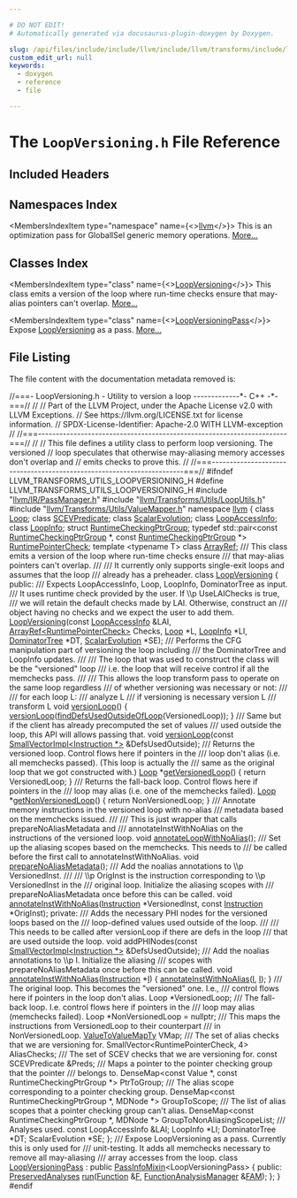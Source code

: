 ```yaml
---

# DO NOT EDIT!
# Automatically generated via docusaurus-plugin-doxygen by Doxygen.

slug: /api/files/include/include/llvm/include/llvm/transforms/include/llvm/transforms/utils/loopversioning-h
custom_edit_url: null
keywords:
  - doxygen
  - reference
  - file

---
```





# The `LoopVersioning.h` File Reference

<DoxygenPage pluginConfig={pluginConfig}>



## Included Headers

<IncludesList>
<IncludesListItem
  filePath="llvm/IR/PassManager.h"
  permalink="/docs/api/files/include/include/llvm/include/llvm/ir/passmanager-h"
  isLocal="true" />
<IncludesListItem
  filePath="llvm/Transforms/Utils/LoopUtils.h"
  permalink="/docs/api/files/include/include/llvm/include/llvm/transforms/include/llvm/transforms/utils/looputils-h"
  isLocal="true" />
<IncludesListItem
  filePath="llvm/Transforms/Utils/ValueMapper.h"
  permalink="/docs/api/files/include/include/llvm/include/llvm/transforms/include/llvm/transforms/utils/valuemapper-h"
  isLocal="true" />
</IncludesList>

## Namespaces Index

<MembersIndex>

<MembersIndexItem
  type="namespace"
  name={<><a href="/docs/api/namespaces/llvm">llvm</a></>}>
This is an optimization pass for GlobalISel generic memory operations. <a href="/docs/api/namespaces/llvm/#details">More...</a>
</MembersIndexItem>

</MembersIndex>

## Classes Index

<MembersIndex>

<MembersIndexItem
  type="class"
  name={<><a href="/docs/api/classes/llvm/loopversioning">LoopVersioning</a></>}>
This class emits a version of the loop where run-time checks ensure that may-alias pointers can&#39;t overlap. <a href="/docs/api/classes/llvm/loopversioning/#details">More...</a>
</MembersIndexItem>

<MembersIndexItem
  type="class"
  name={<><a href="/docs/api/classes/llvm/loopversioningpass">LoopVersioningPass</a></>}>
Expose <a href="/docs/api/classes/llvm/loopversioning">LoopVersioning</a> as a pass. <a href="/docs/api/classes/llvm/loopversioningpass/#details">More...</a>
</MembersIndexItem>

</MembersIndex>


## File Listing

The file content with the documentation metadata removed is:

<ProgramListing>

<Link id="l00001" /><CodeLine lineNumber="1"><Highlight kind="comment">//===- LoopVersioning.h - Utility to version a loop -------------&#42;- C++ -&#42;-===//</Highlight><Highlight kind="normal"></Highlight></CodeLine>
<Link id="l00002" /><CodeLine lineNumber="2"><Highlight kind="normal"></Highlight><Highlight kind="comment">//</Highlight><Highlight kind="normal"></Highlight></CodeLine>
<Link id="l00003" /><CodeLine lineNumber="3"><Highlight kind="normal"></Highlight><Highlight kind="comment">// Part of the LLVM Project, under the Apache License v2.0 with LLVM Exceptions.</Highlight><Highlight kind="normal"></Highlight></CodeLine>
<Link id="l00004" /><CodeLine lineNumber="4"><Highlight kind="normal"></Highlight><Highlight kind="comment">// See https://llvm.org/LICENSE.txt for license information.</Highlight><Highlight kind="normal"></Highlight></CodeLine>
<Link id="l00005" /><CodeLine lineNumber="5"><Highlight kind="normal"></Highlight><Highlight kind="comment">// SPDX-License-Identifier: Apache-2.0 WITH LLVM-exception</Highlight><Highlight kind="normal"></Highlight></CodeLine>
<Link id="l00006" /><CodeLine lineNumber="6"><Highlight kind="normal"></Highlight><Highlight kind="comment">//</Highlight><Highlight kind="normal"></Highlight></CodeLine>
<Link id="l00007" /><CodeLine lineNumber="7"><Highlight kind="normal"></Highlight><Highlight kind="comment">//===----------------------------------------------------------------------===//</Highlight><Highlight kind="normal"></Highlight></CodeLine>
<Link id="l00008" /><CodeLine lineNumber="8"><Highlight kind="normal"></Highlight><Highlight kind="comment">//</Highlight><Highlight kind="normal"></Highlight></CodeLine>
<Link id="l00009" /><CodeLine lineNumber="9"><Highlight kind="normal"></Highlight><Highlight kind="comment">// This file defines a utility class to perform loop versioning.  The versioned</Highlight><Highlight kind="normal"></Highlight></CodeLine>
<Link id="l00010" /><CodeLine lineNumber="10"><Highlight kind="normal"></Highlight><Highlight kind="comment">// loop speculates that otherwise may-aliasing memory accesses don&#39;t overlap and</Highlight><Highlight kind="normal"></Highlight></CodeLine>
<Link id="l00011" /><CodeLine lineNumber="11"><Highlight kind="normal"></Highlight><Highlight kind="comment">// emits checks to prove this.</Highlight><Highlight kind="normal"></Highlight></CodeLine>
<Link id="l00012" /><CodeLine lineNumber="12"><Highlight kind="normal"></Highlight><Highlight kind="comment">//</Highlight><Highlight kind="normal"></Highlight></CodeLine>
<Link id="l00013" /><CodeLine lineNumber="13"><Highlight kind="normal"></Highlight><Highlight kind="comment">//===----------------------------------------------------------------------===//</Highlight><Highlight kind="normal"></Highlight></CodeLine>
<Link id="l00014" /><CodeLine lineNumber="14"><Highlight kind="normal"></Highlight></CodeLine>
<Link id="l00015" /><CodeLine lineNumber="15"><Highlight kind="normal"></Highlight><Highlight kind="preprocessor">#ifndef LLVM&#95;TRANSFORMS&#95;UTILS&#95;LOOPVERSIONING&#95;H</Highlight><Highlight kind="normal"></Highlight></CodeLine>
<Link id="l00016" /><CodeLine lineNumber="16"><Highlight kind="normal"></Highlight><Highlight kind="preprocessor">#define LLVM&#95;TRANSFORMS&#95;UTILS&#95;LOOPVERSIONING&#95;H</Highlight><Highlight kind="normal"></Highlight></CodeLine>
<Link id="l00017" /><CodeLine lineNumber="17"><Highlight kind="normal"></Highlight></CodeLine>
<Link id="l00018" /><CodeLine lineNumber="18"><Highlight kind="normal"></Highlight><Highlight kind="preprocessor">#include &quot;<a href="/docs/api/files/include/include/llvm/include/llvm/ir/passmanager-h">llvm/IR/PassManager.h</a>&quot;</Highlight><Highlight kind="normal"></Highlight></CodeLine>
<Link id="l00019" /><CodeLine lineNumber="19"><Highlight kind="normal"></Highlight><Highlight kind="preprocessor">#include &quot;<a href="/docs/api/files/include/include/llvm/include/llvm/transforms/include/llvm/transforms/utils/looputils-h">llvm/Transforms/Utils/LoopUtils.h</a>&quot;</Highlight><Highlight kind="normal"></Highlight></CodeLine>
<Link id="l00020" /><CodeLine lineNumber="20"><Highlight kind="normal"></Highlight><Highlight kind="preprocessor">#include &quot;<a href="/docs/api/files/include/include/llvm/include/llvm/transforms/include/llvm/transforms/utils/valuemapper-h">llvm/Transforms/Utils/ValueMapper.h</a>&quot;</Highlight><Highlight kind="normal"></Highlight></CodeLine>
<Link id="l00021" /><CodeLine lineNumber="21"><Highlight kind="normal"></Highlight></CodeLine>
<Link id="l00022" /><CodeLine lineNumber="22"><Highlight kind="normal"></Highlight><Highlight kind="keyword">namespace </Highlight><Highlight kind="normal"><a href="/docs/api/namespaces/llvm">llvm</a> &#123;</Highlight></CodeLine>
<Link id="l00023" /><CodeLine lineNumber="23"><Highlight kind="normal"></Highlight></CodeLine>
<Link id="l00024" /><CodeLine lineNumber="24"><Highlight kind="normal"></Highlight><Highlight kind="keyword">class </Highlight><Highlight kind="normal"><a href="/docs/api/classes/llvm/loop">Loop</a>;</Highlight></CodeLine>
<Link id="l00025" /><CodeLine lineNumber="25"><Highlight kind="normal"></Highlight><Highlight kind="keyword">class </Highlight><Highlight kind="normal"><a href="/docs/api/classes/llvm/scevpredicate">SCEVPredicate</a>;</Highlight></CodeLine>
<Link id="l00026" /><CodeLine lineNumber="26"><Highlight kind="normal"></Highlight><Highlight kind="keyword">class </Highlight><Highlight kind="normal"><a href="/docs/api/classes/llvm/scalarevolution">ScalarEvolution</a>;</Highlight></CodeLine>
<Link id="l00027" /><CodeLine lineNumber="27"><Highlight kind="normal"></Highlight><Highlight kind="keyword">class </Highlight><Highlight kind="normal"><a href="/docs/api/classes/llvm/loopaccessinfo">LoopAccessInfo</a>;</Highlight></CodeLine>
<Link id="l00028" /><CodeLine lineNumber="28"><Highlight kind="normal"></Highlight><Highlight kind="keyword">class </Highlight><Highlight kind="normal"><a href="/docs/api/classes/llvm/loopinfo">LoopInfo</a>;</Highlight></CodeLine>
<Link id="l00029" /><CodeLine lineNumber="29"><Highlight kind="normal"></Highlight><Highlight kind="keyword">struct </Highlight><Highlight kind="normal"><a href="/docs/api/structs/llvm/runtimecheckingptrgroup">RuntimeCheckingPtrGroup</a>;</Highlight></CodeLine>
<Link id="l00030" /><CodeLine lineNumber="30"><Highlight kind="normal"></Highlight><Highlight kind="keyword">typedef</Highlight><Highlight kind="normal"> std::pair&lt;</Highlight><Highlight kind="keyword">const</Highlight><Highlight kind="normal"> <a href="/docs/api/structs/llvm/runtimecheckingptrgroup">RuntimeCheckingPtrGroup</a> &#42;,</Highlight></CodeLine>
<Link id="l00031" /><CodeLine lineNumber="31"><Highlight kind="normal">                  </Highlight><Highlight kind="keyword">const</Highlight><Highlight kind="normal"> <a href="/docs/api/structs/llvm/runtimecheckingptrgroup">RuntimeCheckingPtrGroup</a> &#42;&gt;</Highlight></CodeLine>
<Link id="l00032" /><CodeLine lineNumber="32"><Highlight kind="normal">    <a href="/docs/api/namespaces/llvm/#a12b6596f3de8ec2382209b04c2b5444c">RuntimePointerCheck</a>;</Highlight></CodeLine>
<Link id="l00033" /><CodeLine lineNumber="33"><Highlight kind="normal"></Highlight></CodeLine>
<Link id="l00034" /><CodeLine lineNumber="34"><Highlight kind="normal"></Highlight><Highlight kind="keyword">template</Highlight><Highlight kind="normal"> &lt;</Highlight><Highlight kind="keyword">typename</Highlight><Highlight kind="normal"> T&gt; </Highlight><Highlight kind="keyword">class </Highlight><Highlight kind="normal"><a href="/docs/api/classes/llvm/arrayref">ArrayRef</a>;</Highlight></CodeLine>
<Link id="l00035" /><CodeLine lineNumber="35"><Highlight kind="normal"></Highlight><Highlight kind="comment"></Highlight></CodeLine>
<Link id="l00036" /><CodeLine lineNumber="36"><Highlight kind="comment">/// This class emits a version of the loop where run-time checks ensure</Highlight></CodeLine>
<Link id="l00037" /><CodeLine lineNumber="37"><Highlight kind="comment">/// that may-alias pointers can&#39;t overlap.</Highlight></CodeLine>
<Link id="l00038" /><CodeLine lineNumber="38"><Highlight kind="comment">///</Highlight></CodeLine>
<Link id="l00039" /><CodeLine lineNumber="39"><Highlight kind="comment">/// It currently only supports single-exit loops and assumes that the loop</Highlight></CodeLine>
<Link id="l00040" /><CodeLine lineNumber="40"><Highlight kind="comment">/// already has a preheader.</Highlight><Highlight kind="normal"></Highlight></CodeLine>
<Link id="l00041" /><CodeLine lineNumber="41" lineLink="/docs/api/classes/llvm/loopversioning"><Highlight kind="normal"></Highlight><Highlight kind="keyword">class </Highlight><Highlight kind="normal"><a href="/docs/api/classes/llvm/loopversioning/#ab781d1d60b8dba236c33dba9ae54e087">LoopVersioning</a> &#123;</Highlight></CodeLine>
<Link id="l00042" /><CodeLine lineNumber="42"><Highlight kind="normal"></Highlight><Highlight kind="keyword">public</Highlight><Highlight kind="normal">:</Highlight><Highlight kind="comment"></Highlight></CodeLine>
<Link id="l00043" /><CodeLine lineNumber="43"><Highlight kind="comment">  /// Expects LoopAccessInfo, Loop, LoopInfo, DominatorTree as input.</Highlight></CodeLine>
<Link id="l00044" /><CodeLine lineNumber="44"><Highlight kind="comment">  /// It uses runtime check provided by the user. If \\p UseLAIChecks is true,</Highlight></CodeLine>
<Link id="l00045" /><CodeLine lineNumber="45"><Highlight kind="comment">  /// we will retain the default checks made by LAI. Otherwise, construct an</Highlight></CodeLine>
<Link id="l00046" /><CodeLine lineNumber="46"><Highlight kind="comment">  /// object having no checks and we expect the user to add them.</Highlight><Highlight kind="normal"></Highlight></CodeLine>
<Link id="l00047" /><CodeLine lineNumber="47"><Highlight kind="normal">  <a href="/docs/api/classes/llvm/loopversioning/#ab781d1d60b8dba236c33dba9ae54e087">LoopVersioning</a>(</Highlight><Highlight kind="keyword">const</Highlight><Highlight kind="normal"> <a href="/docs/api/classes/llvm/loopaccessinfo">LoopAccessInfo</a> &amp;LAI,</Highlight></CodeLine>
<Link id="l00048" /><CodeLine lineNumber="48"><Highlight kind="normal">                 <a href="/docs/api/classes/llvm/arrayref">ArrayRef&lt;RuntimePointerCheck&gt;</a> Checks, <a href="/docs/api/classes/llvm/loop">Loop</a> &#42;L, <a href="/docs/api/classes/llvm/loopinfo">LoopInfo</a> &#42;LI,</Highlight></CodeLine>
<Link id="l00049" /><CodeLine lineNumber="49"><Highlight kind="normal">                 <a href="/docs/api/classes/llvm/dominatortree">DominatorTree</a> &#42;DT, <a href="/docs/api/classes/llvm/scalarevolution">ScalarEvolution</a> &#42;SE);</Highlight></CodeLine>
<Link id="l00050" /><CodeLine lineNumber="50"><Highlight kind="normal"></Highlight><Highlight kind="comment"></Highlight></CodeLine>
<Link id="l00051" /><CodeLine lineNumber="51"><Highlight kind="comment">  /// Performs the CFG manipulation part of versioning the loop including</Highlight></CodeLine>
<Link id="l00052" /><CodeLine lineNumber="52"><Highlight kind="comment">  /// the DominatorTree and LoopInfo updates.</Highlight></CodeLine>
<Link id="l00053" /><CodeLine lineNumber="53"><Highlight kind="comment">  ///</Highlight></CodeLine>
<Link id="l00054" /><CodeLine lineNumber="54"><Highlight kind="comment">  /// The loop that was used to construct the class will be the &quot;versioned&quot; loop</Highlight></CodeLine>
<Link id="l00055" /><CodeLine lineNumber="55"><Highlight kind="comment">  /// i.e. the loop that will receive control if all the memchecks pass.</Highlight></CodeLine>
<Link id="l00056" /><CodeLine lineNumber="56"><Highlight kind="comment">  ///</Highlight></CodeLine>
<Link id="l00057" /><CodeLine lineNumber="57"><Highlight kind="comment">  /// This allows the loop transform pass to operate on the same loop regardless</Highlight></CodeLine>
<Link id="l00058" /><CodeLine lineNumber="58"><Highlight kind="comment">  /// of whether versioning was necessary or not:</Highlight></CodeLine>
<Link id="l00059" /><CodeLine lineNumber="59"><Highlight kind="comment">  ///</Highlight></CodeLine>
<Link id="l00060" /><CodeLine lineNumber="60"><Highlight kind="comment">  ///    for each loop L:</Highlight></CodeLine>
<Link id="l00061" /><CodeLine lineNumber="61"><Highlight kind="comment">  ///        analyze L</Highlight></CodeLine>
<Link id="l00062" /><CodeLine lineNumber="62"><Highlight kind="comment">  ///        if versioning is necessary version L</Highlight></CodeLine>
<Link id="l00063" /><CodeLine lineNumber="63"><Highlight kind="comment">  ///        transform L</Highlight><Highlight kind="normal"></Highlight></CodeLine>
<Link id="l00064" /><CodeLine lineNumber="64" lineLink="/docs/api/classes/llvm/loopversioning/#a65b5f9f4aa48ceb121d65679d8b1a689"><Highlight kind="normal">  </Highlight><Highlight kind="keywordtype">void</Highlight><Highlight kind="normal"> <a href="/docs/api/classes/llvm/loopversioning/#a65b5f9f4aa48ceb121d65679d8b1a689">versionLoop</a>() &#123; <a href="/docs/api/classes/llvm/loopversioning/#a65b5f9f4aa48ceb121d65679d8b1a689">versionLoop</a>(<a href="/docs/api/namespaces/llvm/#a6880d6c7da94499220b6d7dfcc3c88d4">findDefsUsedOutsideOfLoop</a>(VersionedLoop)); &#125;</Highlight></CodeLine>
<Link id="l00065" /><CodeLine lineNumber="65"><Highlight kind="normal"></Highlight><Highlight kind="comment"></Highlight></CodeLine>
<Link id="l00066" /><CodeLine lineNumber="66"><Highlight kind="comment">  /// Same but if the client has already precomputed the set of values</Highlight></CodeLine>
<Link id="l00067" /><CodeLine lineNumber="67"><Highlight kind="comment">  /// used outside the loop, this API will allows passing that.</Highlight><Highlight kind="normal"></Highlight></CodeLine>
<Link id="l00068" /><CodeLine lineNumber="68"><Highlight kind="normal">  </Highlight><Highlight kind="keywordtype">void</Highlight><Highlight kind="normal"> <a href="/docs/api/classes/llvm/loopversioning/#a65b5f9f4aa48ceb121d65679d8b1a689">versionLoop</a>(</Highlight><Highlight kind="keyword">const</Highlight><Highlight kind="normal"> <a href="/docs/api/classes/llvm/smallvectorimpl">SmallVectorImpl&lt;Instruction &#42;&gt;</a> &amp;DefsUsedOutside);</Highlight></CodeLine>
<Link id="l00069" /><CodeLine lineNumber="69"><Highlight kind="normal"></Highlight><Highlight kind="comment"></Highlight></CodeLine>
<Link id="l00070" /><CodeLine lineNumber="70"><Highlight kind="comment">  /// Returns the versioned loop.  Control flows here if pointers in the</Highlight></CodeLine>
<Link id="l00071" /><CodeLine lineNumber="71"><Highlight kind="comment">  /// loop don&#39;t alias (i.e. all memchecks passed).  (This loop is actually the</Highlight></CodeLine>
<Link id="l00072" /><CodeLine lineNumber="72"><Highlight kind="comment">  /// same as the original loop that we got constructed with.)</Highlight><Highlight kind="normal"></Highlight></CodeLine>
<Link id="l00073" /><CodeLine lineNumber="73" lineLink="/docs/api/classes/llvm/loopversioning/#a296de170be5a983234de7d53da3c1635"><Highlight kind="normal">  <a href="/docs/api/classes/llvm/loop">Loop</a> &#42;<a href="/docs/api/classes/llvm/loopversioning/#a296de170be5a983234de7d53da3c1635">getVersionedLoop</a>() &#123; </Highlight><Highlight kind="keywordflow">return</Highlight><Highlight kind="normal"> VersionedLoop; &#125;</Highlight></CodeLine>
<Link id="l00074" /><CodeLine lineNumber="74"><Highlight kind="normal"></Highlight><Highlight kind="comment"></Highlight></CodeLine>
<Link id="l00075" /><CodeLine lineNumber="75"><Highlight kind="comment">  /// Returns the fall-back loop.  Control flows here if pointers in the</Highlight></CodeLine>
<Link id="l00076" /><CodeLine lineNumber="76"><Highlight kind="comment">  /// loop may alias (i.e. one of the memchecks failed).</Highlight><Highlight kind="normal"></Highlight></CodeLine>
<Link id="l00077" /><CodeLine lineNumber="77" lineLink="/docs/api/classes/llvm/loopversioning/#afc32c640645a5caeb9fe788699d4f75b"><Highlight kind="normal">  <a href="/docs/api/classes/llvm/loop">Loop</a> &#42;<a href="/docs/api/classes/llvm/loopversioning/#afc32c640645a5caeb9fe788699d4f75b">getNonVersionedLoop</a>() &#123; </Highlight><Highlight kind="keywordflow">return</Highlight><Highlight kind="normal"> NonVersionedLoop; &#125;</Highlight></CodeLine>
<Link id="l00078" /><CodeLine lineNumber="78"><Highlight kind="normal"></Highlight><Highlight kind="comment"></Highlight></CodeLine>
<Link id="l00079" /><CodeLine lineNumber="79"><Highlight kind="comment">  /// Annotate memory instructions in the versioned loop with no-alias</Highlight></CodeLine>
<Link id="l00080" /><CodeLine lineNumber="80"><Highlight kind="comment">  /// metadata based on the memchecks issued.</Highlight></CodeLine>
<Link id="l00081" /><CodeLine lineNumber="81"><Highlight kind="comment">  ///</Highlight></CodeLine>
<Link id="l00082" /><CodeLine lineNumber="82"><Highlight kind="comment">  /// This is just wrapper that calls prepareNoAliasMetadata and</Highlight></CodeLine>
<Link id="l00083" /><CodeLine lineNumber="83"><Highlight kind="comment">  /// annotateInstWithNoAlias on the instructions of the versioned loop.</Highlight><Highlight kind="normal"></Highlight></CodeLine>
<Link id="l00084" /><CodeLine lineNumber="84"><Highlight kind="normal">  </Highlight><Highlight kind="keywordtype">void</Highlight><Highlight kind="normal"> <a href="/docs/api/classes/llvm/loopversioning/#a080fd063ce509a69475d5f80e8b2d973">annotateLoopWithNoAlias</a>();</Highlight></CodeLine>
<Link id="l00085" /><CodeLine lineNumber="85"><Highlight kind="normal"></Highlight><Highlight kind="comment"></Highlight></CodeLine>
<Link id="l00086" /><CodeLine lineNumber="86"><Highlight kind="comment">  /// Set up the aliasing scopes based on the memchecks.  This needs to</Highlight></CodeLine>
<Link id="l00087" /><CodeLine lineNumber="87"><Highlight kind="comment">  /// be called before the first call to annotateInstWithNoAlias.</Highlight><Highlight kind="normal"></Highlight></CodeLine>
<Link id="l00088" /><CodeLine lineNumber="88"><Highlight kind="normal">  </Highlight><Highlight kind="keywordtype">void</Highlight><Highlight kind="normal"> <a href="/docs/api/classes/llvm/loopversioning/#a3afb2369af2abf8e93badf5822eca761">prepareNoAliasMetadata</a>();</Highlight></CodeLine>
<Link id="l00089" /><CodeLine lineNumber="89"><Highlight kind="normal"></Highlight><Highlight kind="comment"></Highlight></CodeLine>
<Link id="l00090" /><CodeLine lineNumber="90"><Highlight kind="comment">  /// Add the noalias annotations to \\p VersionedInst.</Highlight></CodeLine>
<Link id="l00091" /><CodeLine lineNumber="91"><Highlight kind="comment">  ///</Highlight></CodeLine>
<Link id="l00092" /><CodeLine lineNumber="92"><Highlight kind="comment">  /// \\p OrigInst is the instruction corresponding to \\p VersionedInst in the</Highlight></CodeLine>
<Link id="l00093" /><CodeLine lineNumber="93"><Highlight kind="comment">  /// original loop.  Initialize the aliasing scopes with</Highlight></CodeLine>
<Link id="l00094" /><CodeLine lineNumber="94"><Highlight kind="comment">  /// prepareNoAliasMetadata once before this can be called.</Highlight><Highlight kind="normal"></Highlight></CodeLine>
<Link id="l00095" /><CodeLine lineNumber="95"><Highlight kind="normal">  </Highlight><Highlight kind="keywordtype">void</Highlight><Highlight kind="normal"> <a href="/docs/api/classes/llvm/loopversioning/#a5da1dcc92515b7cdd28ce936d6488964">annotateInstWithNoAlias</a>(<a href="/docs/api/classes/llvm/instruction">Instruction</a> &#42;VersionedInst,</Highlight></CodeLine>
<Link id="l00096" /><CodeLine lineNumber="96"><Highlight kind="normal">                               </Highlight><Highlight kind="keyword">const</Highlight><Highlight kind="normal"> <a href="/docs/api/classes/llvm/instruction">Instruction</a> &#42;OrigInst);</Highlight></CodeLine>
<Link id="l00097" /><CodeLine lineNumber="97"><Highlight kind="normal"></Highlight></CodeLine>
<Link id="l00098" /><CodeLine lineNumber="98"><Highlight kind="normal"></Highlight><Highlight kind="keyword">private</Highlight><Highlight kind="normal">:</Highlight><Highlight kind="comment"></Highlight></CodeLine>
<Link id="l00099" /><CodeLine lineNumber="99"><Highlight kind="comment">  /// Adds the necessary PHI nodes for the versioned loops based on the</Highlight></CodeLine>
<Link id="l00100" /><CodeLine lineNumber="100"><Highlight kind="comment">  /// loop-defined values used outside of the loop.</Highlight></CodeLine>
<Link id="l00101" /><CodeLine lineNumber="101"><Highlight kind="comment">  ///</Highlight></CodeLine>
<Link id="l00102" /><CodeLine lineNumber="102"><Highlight kind="comment">  /// This needs to be called after versionLoop if there are defs in the loop</Highlight></CodeLine>
<Link id="l00103" /><CodeLine lineNumber="103"><Highlight kind="comment">  /// that are used outside the loop.</Highlight><Highlight kind="normal"></Highlight></CodeLine>
<Link id="l00104" /><CodeLine lineNumber="104"><Highlight kind="normal">  </Highlight><Highlight kind="keywordtype">void</Highlight><Highlight kind="normal"> addPHINodes(</Highlight><Highlight kind="keyword">const</Highlight><Highlight kind="normal"> <a href="/docs/api/classes/llvm/smallvectorimpl">SmallVectorImpl&lt;Instruction &#42;&gt;</a> &amp;DefsUsedOutside);</Highlight></CodeLine>
<Link id="l00105" /><CodeLine lineNumber="105"><Highlight kind="normal"></Highlight><Highlight kind="comment"></Highlight></CodeLine>
<Link id="l00106" /><CodeLine lineNumber="106"><Highlight kind="comment">  /// Add the noalias annotations to \\p I.  Initialize the aliasing</Highlight></CodeLine>
<Link id="l00107" /><CodeLine lineNumber="107"><Highlight kind="comment">  /// scopes with prepareNoAliasMetadata once before this can be called.</Highlight><Highlight kind="normal"></Highlight></CodeLine>
<Link id="l00108" /><CodeLine lineNumber="108"><Highlight kind="normal">  </Highlight><Highlight kind="keywordtype">void</Highlight><Highlight kind="normal"> <a href="/docs/api/classes/llvm/loopversioning/#a5da1dcc92515b7cdd28ce936d6488964">annotateInstWithNoAlias</a>(<a href="/docs/api/classes/llvm/instruction">Instruction</a> &#42;<a href="/docs/api/files/lib/lib/support/md5-cpp/#ac0eafdc9ee161b71e7af98af736952fd">I</a>) &#123;</Highlight></CodeLine>
<Link id="l00109" /><CodeLine lineNumber="109"><Highlight kind="normal">    <a href="/docs/api/classes/llvm/loopversioning/#a5da1dcc92515b7cdd28ce936d6488964">annotateInstWithNoAlias</a>(<a href="/docs/api/files/lib/lib/support/md5-cpp/#ac0eafdc9ee161b71e7af98af736952fd">I</a>, <a href="/docs/api/files/lib/lib/support/md5-cpp/#ac0eafdc9ee161b71e7af98af736952fd">I</a>);</Highlight></CodeLine>
<Link id="l00110" /><CodeLine lineNumber="110"><Highlight kind="normal">  &#125;</Highlight></CodeLine>
<Link id="l00111" /><CodeLine lineNumber="111"><Highlight kind="normal"></Highlight><Highlight kind="comment"></Highlight></CodeLine>
<Link id="l00112" /><CodeLine lineNumber="112"><Highlight kind="comment">  /// The original loop.  This becomes the &quot;versioned&quot; one.  I.e.,</Highlight></CodeLine>
<Link id="l00113" /><CodeLine lineNumber="113"><Highlight kind="comment">  /// control flows here if pointers in the loop don&#39;t alias.</Highlight><Highlight kind="normal"></Highlight></CodeLine>
<Link id="l00114" /><CodeLine lineNumber="114"><Highlight kind="normal">  Loop &#42;VersionedLoop;</Highlight><Highlight kind="comment"></Highlight></CodeLine>
<Link id="l00115" /><CodeLine lineNumber="115"><Highlight kind="comment">  /// The fall-back loop.  I.e. control flows here if pointers in the</Highlight></CodeLine>
<Link id="l00116" /><CodeLine lineNumber="116"><Highlight kind="comment">  /// loop may alias (memchecks failed).</Highlight><Highlight kind="normal"></Highlight></CodeLine>
<Link id="l00117" /><CodeLine lineNumber="117"><Highlight kind="normal">  Loop &#42;NonVersionedLoop = </Highlight><Highlight kind="keyword">nullptr</Highlight><Highlight kind="normal">;</Highlight></CodeLine>
<Link id="l00118" /><CodeLine lineNumber="118"><Highlight kind="normal"></Highlight><Highlight kind="comment"></Highlight></CodeLine>
<Link id="l00119" /><CodeLine lineNumber="119"><Highlight kind="comment">  /// This maps the instructions from VersionedLoop to their counterpart</Highlight></CodeLine>
<Link id="l00120" /><CodeLine lineNumber="120"><Highlight kind="comment">  /// in NonVersionedLoop.</Highlight><Highlight kind="normal"></Highlight></CodeLine>
<Link id="l00121" /><CodeLine lineNumber="121"><Highlight kind="normal">  <a href="/docs/api/namespaces/llvm/#abf0f52ae29f87b5e0f2b95ff961cdae1">ValueToValueMapTy</a> VMap;</Highlight></CodeLine>
<Link id="l00122" /><CodeLine lineNumber="122"><Highlight kind="normal"></Highlight><Highlight kind="comment"></Highlight></CodeLine>
<Link id="l00123" /><CodeLine lineNumber="123"><Highlight kind="comment">  /// The set of alias checks that we are versioning for.</Highlight><Highlight kind="normal"></Highlight></CodeLine>
<Link id="l00124" /><CodeLine lineNumber="124"><Highlight kind="normal">  SmallVector&lt;RuntimePointerCheck, 4&gt; AliasChecks;</Highlight></CodeLine>
<Link id="l00125" /><CodeLine lineNumber="125"><Highlight kind="normal"></Highlight><Highlight kind="comment"></Highlight></CodeLine>
<Link id="l00126" /><CodeLine lineNumber="126"><Highlight kind="comment">  /// The set of SCEV checks that we are versioning for.</Highlight><Highlight kind="normal"></Highlight></CodeLine>
<Link id="l00127" /><CodeLine lineNumber="127"><Highlight kind="normal">  </Highlight><Highlight kind="keyword">const</Highlight><Highlight kind="normal"> SCEVPredicate &amp;Preds;</Highlight></CodeLine>
<Link id="l00128" /><CodeLine lineNumber="128"><Highlight kind="normal"></Highlight><Highlight kind="comment"></Highlight></CodeLine>
<Link id="l00129" /><CodeLine lineNumber="129"><Highlight kind="comment">  /// Maps a pointer to the pointer checking group that the pointer</Highlight></CodeLine>
<Link id="l00130" /><CodeLine lineNumber="130"><Highlight kind="comment">  /// belongs to.</Highlight><Highlight kind="normal"></Highlight></CodeLine>
<Link id="l00131" /><CodeLine lineNumber="131"><Highlight kind="normal">  DenseMap&lt;const Value &#42;, const RuntimeCheckingPtrGroup &#42;&gt; PtrToGroup;</Highlight></CodeLine>
<Link id="l00132" /><CodeLine lineNumber="132"><Highlight kind="normal"></Highlight><Highlight kind="comment"></Highlight></CodeLine>
<Link id="l00133" /><CodeLine lineNumber="133"><Highlight kind="comment">  /// The alias scope corresponding to a pointer checking group.</Highlight><Highlight kind="normal"></Highlight></CodeLine>
<Link id="l00134" /><CodeLine lineNumber="134"><Highlight kind="normal">  DenseMap&lt;const RuntimeCheckingPtrGroup &#42;, MDNode &#42;&gt; GroupToScope;</Highlight></CodeLine>
<Link id="l00135" /><CodeLine lineNumber="135"><Highlight kind="normal"></Highlight><Highlight kind="comment"></Highlight></CodeLine>
<Link id="l00136" /><CodeLine lineNumber="136"><Highlight kind="comment">  /// The list of alias scopes that a pointer checking group can&#39;t alias.</Highlight><Highlight kind="normal"></Highlight></CodeLine>
<Link id="l00137" /><CodeLine lineNumber="137"><Highlight kind="normal">  DenseMap&lt;const RuntimeCheckingPtrGroup &#42;, MDNode &#42;&gt;</Highlight></CodeLine>
<Link id="l00138" /><CodeLine lineNumber="138"><Highlight kind="normal">      GroupToNonAliasingScopeList;</Highlight></CodeLine>
<Link id="l00139" /><CodeLine lineNumber="139"><Highlight kind="normal"></Highlight><Highlight kind="comment"></Highlight></CodeLine>
<Link id="l00140" /><CodeLine lineNumber="140"><Highlight kind="comment">  /// Analyses used.</Highlight><Highlight kind="normal"></Highlight></CodeLine>
<Link id="l00141" /><CodeLine lineNumber="141"><Highlight kind="normal">  </Highlight><Highlight kind="keyword">const</Highlight><Highlight kind="normal"> LoopAccessInfo &amp;LAI;</Highlight></CodeLine>
<Link id="l00142" /><CodeLine lineNumber="142"><Highlight kind="normal">  LoopInfo &#42;LI;</Highlight></CodeLine>
<Link id="l00143" /><CodeLine lineNumber="143"><Highlight kind="normal">  DominatorTree &#42;DT;</Highlight></CodeLine>
<Link id="l00144" /><CodeLine lineNumber="144"><Highlight kind="normal">  ScalarEvolution &#42;SE;</Highlight></CodeLine>
<Link id="l00145" /><CodeLine lineNumber="145"><Highlight kind="normal">&#125;;</Highlight></CodeLine>
<Link id="l00146" /><CodeLine lineNumber="146"><Highlight kind="normal"></Highlight><Highlight kind="comment"></Highlight></CodeLine>
<Link id="l00147" /><CodeLine lineNumber="147"><Highlight kind="comment">/// Expose LoopVersioning as a pass.  Currently this is only used for</Highlight></CodeLine>
<Link id="l00148" /><CodeLine lineNumber="148"><Highlight kind="comment">/// unit-testing.  It adds all memchecks necessary to remove all may-aliasing</Highlight></CodeLine>
<Link id="l00149" /><CodeLine lineNumber="149"><Highlight kind="comment">/// array accesses from the loop.</Highlight><Highlight kind="normal"></Highlight></CodeLine>
<Link id="l00150" /><CodeLine lineNumber="150" lineLink="/docs/api/classes/llvm/loopversioningpass"><Highlight kind="normal"></Highlight><Highlight kind="keyword">class </Highlight><Highlight kind="normal"><a href="/docs/api/classes/llvm/loopversioningpass">LoopVersioningPass</a> : </Highlight><Highlight kind="keyword">public</Highlight><Highlight kind="normal"> <a href="/docs/api/structs/llvm/passinfomixin">PassInfoMixin</a>&lt;LoopVersioningPass&gt; &#123;</Highlight></CodeLine>
<Link id="l00151" /><CodeLine lineNumber="151"><Highlight kind="normal"></Highlight><Highlight kind="keyword">public</Highlight><Highlight kind="normal">:</Highlight></CodeLine>
<Link id="l00152" /><CodeLine lineNumber="152"><Highlight kind="normal">  <a href="/docs/api/classes/llvm/preservedanalyses">PreservedAnalyses</a> <a href="/docs/api/classes/llvm/loopversioningpass/#ab85aee23551eb41e8d1d7e01e1fd3f98">run</a>(<a href="/docs/api/classes/llvm/function">Function</a> &amp;<a href="/docs/api/files/lib/lib/support/md5-cpp/#a96d73bbd7af15cb1fc38c3f4a3bd82e9">F</a>, <a href="/docs/api/namespaces/llvm/#adce09a5a0de0e3177eb00e932734af2f">FunctionAnalysisManager</a> &amp;<a href="/docs/api/files/lib/lib/passes/passbuilderbindings-cpp/#a83c7e5ca51099e4efa895791a02fb0ed">FAM</a>);</Highlight></CodeLine>
<Link id="l00153" /><CodeLine lineNumber="153"><Highlight kind="normal">&#125;;</Highlight></CodeLine>
<Link id="l00154" /><CodeLine lineNumber="154"><Highlight kind="normal">&#125;</Highlight></CodeLine>
<Link id="l00155" /><CodeLine lineNumber="155"><Highlight kind="normal"></Highlight></CodeLine>
<Link id="l00156" /><CodeLine lineNumber="156"><Highlight kind="normal"></Highlight><Highlight kind="preprocessor">#endif</Highlight></CodeLine>

</ProgramListing>

</DoxygenPage>
